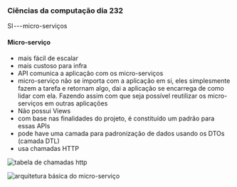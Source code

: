 




### Ciências da computação dia 232

SI --- micro-serviços

#### Micro-serviço

-   mais fácil de escalar
-   mais custoso para infra
-   API comunica a aplicação com os micro-serviços
-   micro-serviço não se importa com a aplicação em si, eles
    simplesmente fazem a tarefa e retornam algo, dai a aplicação se
    encarrega de como lidar com ela. Fazendo assim com que seja possível
    reutilizar os micro-serviços em outras aplicações
-   Não possui Views
-   com base nas finalidades do projeto, é constituído um padrão para
    essas APIs
-   pode have uma camada para padronização de dados usando os DTOs
    (camada DTL)
-   usa chamadas HTTP

![tabela de
chamadas http](https://cdn-images-1.medium.com/max/800/1*iqDxWwd8rPqO6kvu6Q8prg.png)

![arquitetura básica do
micro-serviço](https://cdn-images-1.medium.com/max/800/1*W0ud8UTefHlsoFh1ttWAsA.png)



